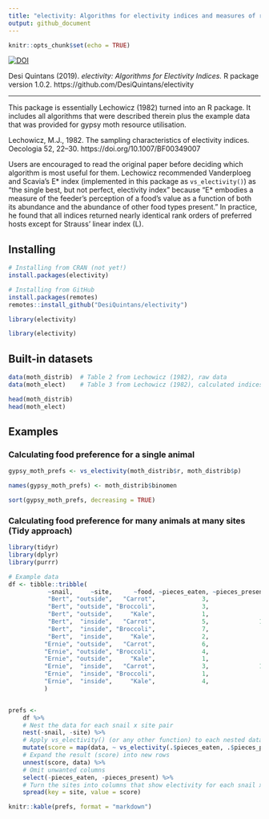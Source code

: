 ```yaml
---
title: "electivity: Algorithms for electivity indices and measures of resource use versus availability"
output: github_document
---
```


```r
knitr::opts_chunk$set(echo = TRUE)
```

[![DOI](https://zenodo.org/badge/201148710.svg)](https://zenodo.org/badge/latestdoi/201148710)

Desi Quintans (2019). _electivity: Algorithms for Electivity Indices._ R package version 1.0.2. https://github.com/DesiQuintans/electivity

---

This package is essentially Lechowicz (1982) turned into an R package. It includes
all algorithms that were described therein plus the example data that
was provided for gypsy moth resource utilisation.

Lechowicz, M.J., 1982. The sampling characteristics of electivity indices.
Oecologia 52, 22–30. https://doi.org/10.1007/BF00349007

Users are encouraged to read the original paper before deciding which algorithm
is most useful for them. Lechowicz recommended Vanderploeg and Scavia's E* index
(implemented in this package as `vs_electivity()`) as "the single best, but not
perfect, electivity index" because "E* embodies a measure of the feeder's
perception of a food's value as a function of both its abundance and the
abundance of other food types present." In practice, he found that all indices
returned nearly identical rank orders of preferred hosts except for Strauss'
linear index (L).


## Installing

```r
# Installing from CRAN (not yet!)
install.packages(electivity)

# Installing from GitHub
install.packages(remotes)
remotes::install_github("DesiQuintans/electivity")

library(electivity)
```

```r
library(electivity)
```


## Built-in datasets

```r
data(moth_distrib)  # Table 2 from Lechowicz (1982), raw data
data(moth_elect)    # Table 3 from Lechowicz (1982), calculated indices

head(moth_distrib)
head(moth_elect)
```


## Examples

### Calculating food preference for a single animal

```r
gypsy_moth_prefs <- vs_electivity(moth_distrib$r, moth_distrib$p)

names(gypsy_moth_prefs) <- moth_distrib$binomen

sort(gypsy_moth_prefs, decreasing = TRUE)
```

### Calculating food preference for many animals at many sites (Tidy approach)

```r
library(tidyr)
library(dplyr)
library(purrr)

# Example data
df <- tibble::tribble(
           ~snail,     ~site,      ~food, ~pieces_eaten, ~pieces_present,
           "Bert", "outside",   "Carrot",             3,               7,
           "Bert", "outside", "Broccoli",             3,               8,
           "Bert", "outside",     "Kale",             1,               1,
           "Bert",  "inside",   "Carrot",             5,              11,
           "Bert",  "inside", "Broccoli",             7,               3,
           "Bert",  "inside",     "Kale",             2,               4,
          "Ernie", "outside",   "Carrot",             6,               7,
          "Ernie", "outside", "Broccoli",             4,               8,
          "Ernie", "outside",     "Kale",             1,               1,
          "Ernie",  "inside",   "Carrot",             3,              11,
          "Ernie",  "inside", "Broccoli",             1,               3,
          "Ernie",  "inside",     "Kale",             4,               4
          )


prefs <- 
    df %>% 
    # Nest the data for each snail x site pair
    nest(-snail, -site) %>% 
    # Apply vs_electivity() (or any other function) to each nested dataframe
    mutate(score = map(data, ~ vs_electivity(.$pieces_eaten, .$pieces_present))) %>% 
    # Expand the result (score) into new rows
    unnest(score, data) %>% 
    # Omit unwanted columns
    select(-pieces_eaten, -pieces_present) %>% 
    # Turn the sites into columns that show electivity for each snail x food pair.
    spread(key = site, value = score)

knitr::kable(prefs, format = "markdown")
```